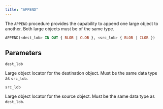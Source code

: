 ```yaml
---
title: "APPEND"
---
```


The `APPEND` procedure provides the capability to append one large object to another. Both large objects must be of the same type.

```sql
APPEND(<dest_lob> IN OUT { BLOB | CLOB }, <src_lob> { BLOB | CLOB })
```

## Parameters

`dest_lob`

 Large object locator for the destination object. Must be the same data type as `src_lob`.

`src_lob`

 Large object locator for the source object. Must be the same data type as `dest_lob`.
